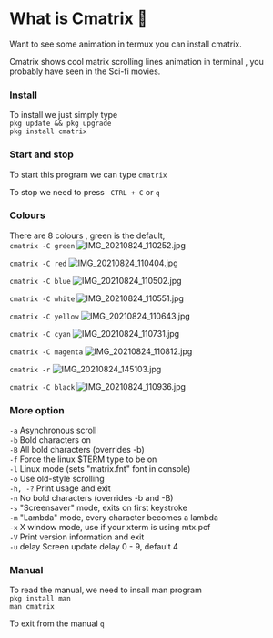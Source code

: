 # What is Cmatrix 🤔

Want to see some animation in termux you can install cmatrix.<br/>

Cmatrix shows cool matrix scrolling lines animation in terminal , you probably have seen in the Sci-fi movies.

### Install
To install we just simply type<br/>
`pkg update && pkg upgrade` <br/>
`pkg install cmatrix` 

### Start and stop
To start this program we can type `cmatrix`

To stop we need to press ` CTRL + C` or `q`

### Colours
There are 8 colours , green is the default,<br/>
`cmatrix -C green`
![IMG_20210824_110252.jpg](https://cdn.hashnode.com/res/hashnode/image/upload/v1637295503007/TKskjfuic.jpeg)

`cmatrix -C red`
![IMG_20210824_110404.jpg](https://cdn.hashnode.com/res/hashnode/image/upload/v1637295504942/DfTNntwej.jpeg)

`cmatrix -C blue`
![IMG_20210824_110502.jpg](https://cdn.hashnode.com/res/hashnode/image/upload/v1637295509330/q61IocTyZ.jpeg)

`cmatrix -C white`
![IMG_20210824_110551.jpg](https://cdn.hashnode.com/res/hashnode/image/upload/v1637295511488/It8GbL0bD.jpeg)

`cmatrix -C yellow`
![IMG_20210824_110643.jpg](https://cdn.hashnode.com/res/hashnode/image/upload/v1637295513516/1707GfxJq.jpeg)

`cmatrix -C cyan`
![IMG_20210824_110731.jpg](https://cdn.hashnode.com/res/hashnode/image/upload/v1637295515389/G1tyWMtfW.jpeg)

`cmatrix -C magenta`
![IMG_20210824_110812.jpg](https://cdn.hashnode.com/res/hashnode/image/upload/v1637295517389/Cx5v-pHgC.jpeg)

`cmatrix -r`
![IMG_20210824_145103.jpg](https://cdn.hashnode.com/res/hashnode/image/upload/v1637295519609/PLEkt0fNf.jpeg)

`cmatrix -C black`
![IMG_20210824_110936.jpg](https://cdn.hashnode.com/res/hashnode/image/upload/v1637295521432/heV9HbkTq.jpeg)

### More option
`-a`     Asynchronous scroll<br/>
`-b`    Bold characters on<br/>                                                                                                                                                                                                                            `-B`    All bold characters (overrides -b)<br/>                                                                                                                                                                                                              `-f`     Force the linux $TERM type to be on<br/>                                                                                                                                                                                                          `-l`     Linux mode (sets "matrix.fnt" font in console)<br/>                                                                                                                                                                                                   `-o`     Use old-style scrolling<br/>                                                                                                                                                                            `-h, -?` Print usage and exit  <br/>                                                                                                                                                                                                                       `-n`     No bold characters (overrides -b and -B)          <br/>                                                                                                                                                                                               `-s`   "Screensaver" mode, exits on first keystroke           <br/>                                                                                                                                                                                          `-m`   "Lambda" mode, every character becomes a lambda<br/>
`-x`    X window mode, use if your xterm is using mtx.pcf<br/>                                                                                                                                                                                            `-V`     Print version information and exit<br/>                                                                                                                                                                                                               `-u` delay                                                                                                                Screen update delay 0 - 9, default 4    <br/>             

### Manual 
To read the manual, we need to insall man program<br/>
`pkg install man`<br/>
`man cmatrix`<br/>

To exit from the manual `q`                                                                                                                                                                        